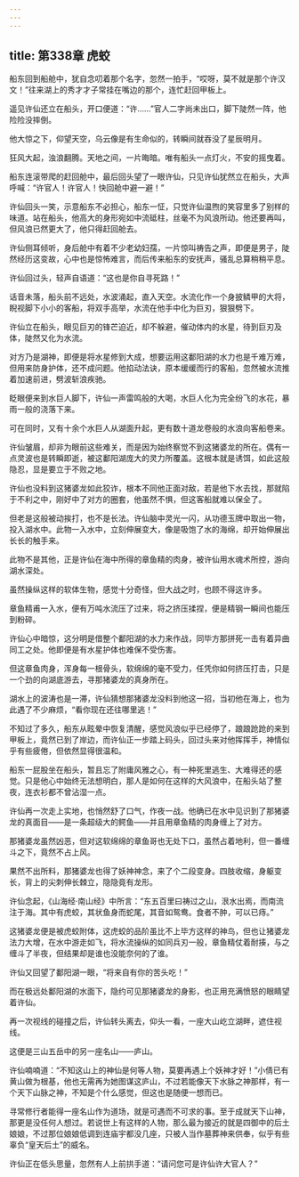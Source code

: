 ```yaml
---
---
---
```

title: 第338章 虎蛟
---





船东回到船舱中，犹自念叨着那个名字，忽然一拍手，“哎呀，莫不就是那个许汉文！”往来湖上的秀才才子常挂在嘴边的那个，连忙赶回甲板上。

遥见许仙还立在船头，开口便道：“许……”官人二字尚未出口，脚下陡然一阵，他险险没摔倒。

他大惊之下，仰望天空，乌云像是有生命似的，转瞬间就吞没了星辰明月。

狂风大起，浊浪翻腾。天地之间，一片晦暗。唯有船头一点灯火，不安的摇曳着。

船东连滚带爬的赶回舱中，最后回头望了一眼许仙，只见许仙犹然立在船头，大声呼喊：“许官人！许官人！快回舱中避一避！”

许仙回头一笑，示意船东不必担心，船东一怔，只觉许仙温煦的笑容里多了别样的味道。站在船头，他高大的身形宛如中流砥柱，丝毫不为风浪所动。他还要再叫，但风浪已然更大了，他只得赶回舱去。

许仙侧耳倾听，身后舱中有着不少老幼妇孺，一片惊叫祷告之声，即便是男子，陡然经历这变故，心中也是惊怖难言，而后传来船东的安抚声，骚乱总算稍稍平息。

许仙回过头，轻声自语道：“这也是你自寻死路！”

话音未落，船头前不远处，水波涌起，直入天空。水流化作一个身披鳞甲的大将，睨视脚下小小的客船，将双手高举，水流在他手中化为巨刃，狠狠劈下。

许仙立在船头，眼见巨刃的锋芒迫近，却不躲避，催动体内的水星，待到巨刃及体，陡然又化为水流。

对方乃是湖神，即便是将水星修到大成，想要运用这鄱阳湖的水力也是千难万难，但用来防身护体，还不成问题。他掐动法诀，原本缓缓而行的客船，忽然被水流推着加速前进，劈波斩浪疾驰。

眨眼便来到水巨人脚下，许仙一声雷鸣般的大喝，水巨人化为完全纷飞的水花，暴雨一般的浇落下来。

可在同时，又有十余个水巨人从湖面升起，更有数十道龙卷般的水浪向客船卷来。

许仙皱眉，却非为眼前这些难关，而是因为始终察觉不到这猪婆龙的所在。偶有一点灵波也是转瞬即逝，被这鄱阳湖庞大的灵力所覆盖。这根本就是诱饵，如此这般隐忍，显是要立于不败之地。

许仙也没料到这猪婆龙如此狡诈，根本不同他正面对敌，若是他下水去找，那就陷于不利之中，刚好中了对方的圈套，他虽然不惧，但这客船就难以保全了。

但老是这般被动挨打，也不是长法。许仙脑中灵光一闪，从功德玉牌中取出一物，投入湖水中。此物一入水中，立刻伸展变大，像是吸饱了水的海绵，却开始伸展出长长的触手来。

此物不是其他，正是许仙在海中所得的章鱼精的肉身，被许仙用水魂术所控，游向湖水深处。

虽然操纵这样的软体生物，感觉十分奇怪，但大战之时，也顾不得这许多。

章鱼精甫一入水，便有万吨水流压了过来，将之挤压揉捏，便是精钢一瞬间也能压到粉碎。

许仙心中暗惊，这分明是借整个鄱阳湖的水力来作战，同毕方那拼死一击有着异曲同工之处。他即便是有水星护体也难保不受伤害。

但这章鱼肉身，浑身每一根骨头，软绵绵的毫不受力，任凭你如何挤压打击，只是一个劲的向湖底游去，寻那猪婆龙的真身所在。

湖水上的波涛也是一滞，许仙猜想那猪婆龙没料到他这一招，当初他在海上，也为此遇了不少麻烦，“看你现在还往哪里逃！”

不知过了多久，船东从眩晕中恢复清醒，感觉风浪似乎已经停了，踉踉跄跄的来到甲板上，竟然已到了岸边，而许仙正一步踏上码头，回过头来对他挥挥手，神情似乎有些疲倦，但依然显得很温和。

船东一屁股坐在船头，暂且忘了附庸风雅之心，有一种死里逃生、大难得还的感觉。只是他心中始终无法想明白，那人是如何在这样的大风浪中，在船头站了整夜，连衣衫都不曾沾湿一点。

许仙再一次走上实地，也悄然舒了口气，作夜一战。他确已在水中见识到了那猪婆龙的真面目——是一条超级大的鳄鱼——并且用章鱼精的肉身缠上了对方。

那猪婆龙虽然凶恶，但对这软绵绵的章鱼哥也无处下口，虽然占着地利，但一番缠斗之下，竟然不占上风。

果然不出所料，那猪婆龙也得了妖神神念，来了个二段变身。四肢收缩，身躯变长，背上的尖刺伸长棘立，隐隐竟有龙形。

许仙念起，《山海经·南山经》中所言：“东五百里曰祷过之山，泿水出焉，而南流注于海。其中有虎蛟，其状鱼身而蛇尾，其音如鸳鸯。食者不肿，可以已痔。”

这猪婆龙便是被虎蛟附体，这虎蛟的品阶虽比不上毕方这样的神鸟，但也让猪婆龙法力大增，在水中游走如飞，将水流操纵的如同兵刃一般，章鱼精仗着耐揍，与之缠斗了半夜，但结果却是谁也没能奈何的了谁。

许仙又回望了鄱阳湖一眼，“将来自有你的苦头吃！”

而在极远处鄱阳湖的水面下，隐约可见那猪婆龙的身影，也正用充满愤怒的眼睛望着许仙。

再一次视线的碰撞之后，许仙转头离去，仰头一看，一座大山屹立湖畔，遮住视线。

这便是三山五岳中的另一座名山——庐山。

许仙喃喃道：“不知这山上的神仙是何等人物，莫要再遇上个妖神才好！”小倩已有黄山做为根基，他也无需再为她图谋这庐山，不过若能像天下水脉之神那样，有一个天下山脉之神，不知是个什么感觉，但这也是随便一想而已。

寻常修行者能得一座名山作为道场，就是可遇而不可求的事。至于成就天下山神，那更是没任何人想过。若说世上有这样的人物，那么最为接近的就是四御中的后土娘娘，不过那位娘娘低调到连庙宇都没几座，只被人当作墓葬神来供奉，似乎有些辜负“皇天后土”的威名。

许仙正在低头思量，忽然有人上前拱手道：“请问您可是许仙许大官人？”
